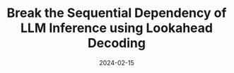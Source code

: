 ---
title: "Break the Sequential Dependency of LLM Inference using Lookahead Decoding"
date: '2024-02-15'
tags: ['preprint']
draft: false
authors: ['Yichao Fu', 'Peter Bailis', 'Ion Stoica', 'Hao Zhang']
canonicalUrl: https://arxiv.org/pdf/2402.02057v1.pdf
---